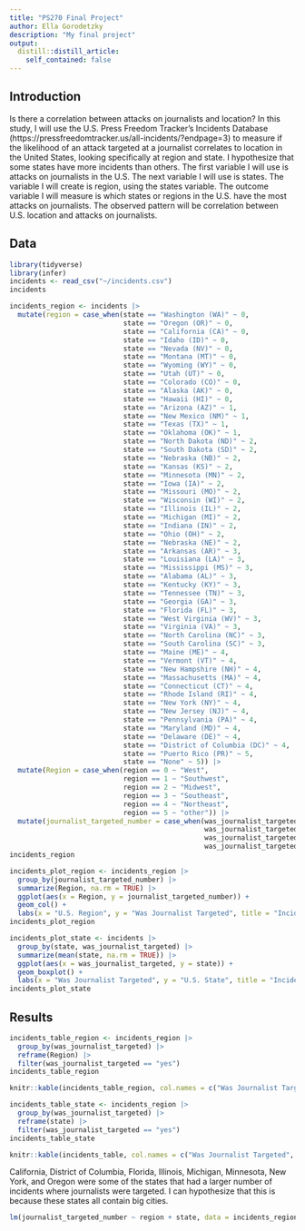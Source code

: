 ```yaml
---
title: "PS270 Final Project"
author: Ella Gorodetzky
description: "My final project"
output:
  distill::distill_article:
    self_contained: false
---
```




## Introduction

Is there a correlation between attacks on journalists and location? In this study, I will use the U.S. Press Freedom Tracker's Incidents Database (https://pressfreedomtracker.us/all-incidents/?endpage=3) to measure if the likelihood of an attack targeted at a journalist correlates to location in the United States, looking specifically at region and state. I hypothesize that some states have more incidents than others. The first variable I will use is attacks on journalists in the U.S. The next variable I will use is states. The variable I will create is region, using the states variable. The outcome variable I will measure is which states or regions in the U.S. have the most attacks on journalists. The observed pattern will be correlation between U.S. location and attacks on journalists.


## Data


```r
library(tidyverse)
library(infer)
incidents <- read_csv("~/incidents.csv")
incidents
```

```r
incidents_region <- incidents |>
  mutate(region = case_when(state == "Washington (WA)" ~ 0,
                            state == "Oregon (OR)" ~ 0,
                            state == "California (CA)" ~ 0,
                            state == "Idaho (ID)" ~ 0,
                            state == "Nevada (NV)" ~ 0,
                            state == "Montana (MT)" ~ 0,
                            state == "Wyoming (WY)" ~ 0,
                            state == "Utah (UT)" ~ 0,
                            state == "Colorado (CO)" ~ 0,
                            state == "Alaska (AK)" ~ 0,
                            state == "Hawaii (HI)" ~ 0,
                            state == "Arizona (AZ)" ~ 1,
                            state == "New Mexico (NM)" ~ 1,
                            state == "Texas (TX)" ~ 1,
                            state == "Oklahoma (OK)" ~ 1,
                            state == "North Dakota (ND)" ~ 2,
                            state == "South Dakota (SD)" ~ 2,
                            state == "Nebraska (NB)" ~ 2,
                            state == "Kansas (KS)" ~ 2,
                            state == "Minnesota (MN)" ~ 2,
                            state == "Iowa (IA)" ~ 2,
                            state == "Missouri (MO)" ~ 2,
                            state == "Wisconsin (WI)" ~ 2,
                            state == "Illinois (IL)" ~ 2,
                            state == "Michigan (MI)" ~ 2,
                            state == "Indiana (IN)" ~ 2,
                            state == "Ohio (OH)" ~ 2,
                            state == "Nebraska (NE)" ~ 2,
                            state == "Arkansas (AR)" ~ 3,
                            state == "Louisiana (LA)" ~ 3,
                            state == "Mississippi (MS)" ~ 3,
                            state == "Alabama (AL)" ~ 3,
                            state == "Kentucky (KY)" ~ 3,
                            state == "Tennessee (TN)" ~ 3,
                            state == "Georgia (GA)" ~ 3,
                            state == "Florida (FL)" ~ 3,
                            state == "West Virginia (WV)" ~ 3,
                            state == "Virginia (VA)" ~ 3,
                            state == "North Carolina (NC)" ~ 3,
                            state == "South Carolina (SC)" ~ 3,
                            state == "Maine (ME)" ~ 4,
                            state == "Vermont (VT)" ~ 4,
                            state == "New Hampshire (NH)" ~ 4,
                            state == "Massachusetts (MA)" ~ 4,
                            state == "Connecticut (CT)" ~ 4,
                            state == "Rhode Island (RI)" ~ 4,
                            state == "New York (NY)" ~ 4,
                            state == "New Jersey (NJ)" ~ 4,
                            state == "Pennsylvania (PA)" ~ 4,
                            state == "Maryland (MD)" ~ 4,
                            state == "Delaware (DE)" ~ 4,
                            state == "District of Columbia (DC)" ~ 4,
                            state == "Puerto Rico (PR)" ~ 5,
                            state == "None" ~ 5)) |>
  mutate(Region = case_when(region == 0 ~ "West",
                            region == 1 ~ "Southwest",
                            region == 2 ~ "Midwest",
                            region == 3 ~ "Southeast",
                            region == 4 ~ "Northeast",
                            region == 5 ~ "other")) |>
  mutate(journalist_targeted_number = case_when(was_journalist_targeted == "no" ~ 0,
                                                was_journalist_targeted == "None" ~ 0,
                                                was_journalist_targeted == "unknown" ~ 1,
                                                was_journalist_targeted == "yes" ~ 2))
incidents_region
```

```r
incidents_plot_region <- incidents_region |>
  group_by(journalist_targeted_number) |>
  summarize(Region, na.rm = TRUE) |>
  ggplot(aes(x = Region, y = journalist_targeted_number)) +
  geom_col() +
  labs(x = "U.S. Region", y = "Was Journalist Targeted", title = "Incidents of U.S. Journalists Targeted By Region")
incidents_plot_region
```


```r
incidents_plot_state <- incidents |>
  group_by(state, was_journalist_targeted) |>
  summarize(mean(state, na.rm = TRUE)) |>
  ggplot(aes(x = was_journalist_targeted, y = state)) +
  geom_boxplot() +
  labs(x = "Was Journalist Targeted", y = "U.S. State", title = "Incidents of U.S. Journalists Targeted By State")
incidents_plot_state
```


## Results

```r
incidents_table_region <- incidents_region |>
  group_by(was_journalist_targeted) |>
  reframe(Region) |>
  filter(was_journalist_targeted == "yes")
incidents_table_region

knitr::kable(incidents_table_region, col.names = c("Was Journalist Targeted", "U.S. Region"))
```

```r
incidents_table_state <- incidents_region |>
  group_by(was_journalist_targeted) |>
  reframe(state) |>
  filter(was_journalist_targeted == "yes")
incidents_table_state

knitr::kable(incidents_table, col.names = c("Was Journalist Targeted", "U.S. State"))
```
California, District of Columbia, Florida, Illinois, Michigan, Minnesota, New York, and Oregon were some of the states that had a larger number of incidents where journalists were targeted. I can hypothesize that this is because these states all contain big cities.

```r
lm(journalist_targeted_number ~ region + state, data = incidents_region)
```





